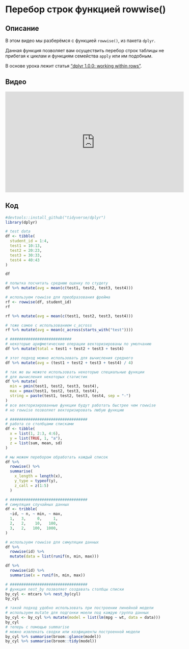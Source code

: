 # Перебор строк функцией rowwise()

## Описание
В этом видео мы разберёмся с функцией `rowwise()`, из пакета `dplyr`.

Данная функция позволяет вам осуществить перебор строк таблицы не прибегая к циклам и функциям семейства `apply` или им подобным.

В основе урока лежит статья ["dplyr 1.0.0: working within rows"](https://www.tidyverse.org/blog/2020/04/dplyr-1-0-0-rowwise/).

## Видео
<iframe width="560" height="315" src="https://www.youtube.com/embed/b23WR3vEGJc" title="YouTube video player" frameborder="0" allow="accelerometer; autoplay; clipboard-write; encrypted-media; gyroscope; picture-in-picture" allowfullscreen></iframe>

## Код
```r
#devtools::install_github("tidyverse/dplyr")
library(dplyr)

# test data
df <- tibble(
  student_id = 1:4, 
  test1 = 10:13, 
  test2 = 20:23, 
  test3 = 30:33, 
  test4 = 40:43
)

df

# попытка посчитать среднюю оценку по студету
df %>% mutate(avg = mean(c(test1, test2, test3, test4)))

# используем rowwise для преобразования фрейма
rf <- rowwise(df, student_id)
rf

rf %>% mutate(avg = mean(c(test1, test2, test3, test4)))

# тоже самое с использованием c_across
rf %>% mutate(avg = mean(c_across(starts_with("test"))))

# ###########################
# некоторые арифметические операции векторизированы по умолчанию
df %>% mutate(total = test1 + test2 + test3 + test4)

# этот подход можно использовать для вычисления среднего
df %>% mutate(avg = (test1 + test2 + test3 + test4) / 4)

# так же вы можете использовать некоторые специальные функции
# для вычисления некоторых статистик
df %>% mutate(
  min = pmin(test1, test2, test3, test4), 
  max = pmax(test1, test2, test3, test4), 
  string = paste(test1, test2, test3, test4, sep = "-")
)
# все векторизированные функции будут работать быстрее чем rowwise
# но rowwise позволяет векторизировать любую функцию

# ##################################
# работа со столбцами списками
df <- tibble(
  x = list(1, 2:3, 4:6),
  y = list(TRUE, 1, "a"),
  z = list(sum, mean, sd)
)

# мы можем перебором обработать каждый список
df %>% 
  rowwise() %>% 
  summarise(
    x_length = length(x),
    y_type = typeof(y),
    z_call = z(1:5)
  )

# ##################################
# симуляция случайных данных
df <- tribble(
  ~id, ~ n, ~ min, ~ max,
  1,   3,     0,     1,
  2,   2,    10,   100,
  3,   2,   100,  1000,
)

# используем rowwise для симуляции данных
df %>%
  rowwise(id) %>%
  mutate(data = list(runif(n, min, max)))

df %>%
  rowwise(id) %>%
  summarise(x = runif(n, min, max))

# ##################################
# функция nest_by позволяет создавать столбцы списки
by_cyl <- mtcars %>% nest_by(cyl)
by_cyl

# такой подход удобно использовать при построении линейной модели
# используем mutate для подгонки моели под каждую группа данных
by_cyl <- by_cyl %>% mutate(model = list(lm(mpg ~ wt, data = data)))
by_cyl
# теперь с помощью summarise 
# можно извлекать сводки или коэфициенты построенной модели
by_cyl %>% summarise(broom::glance(model))
by_cyl %>% summarise(broom::tidy(model))
```
